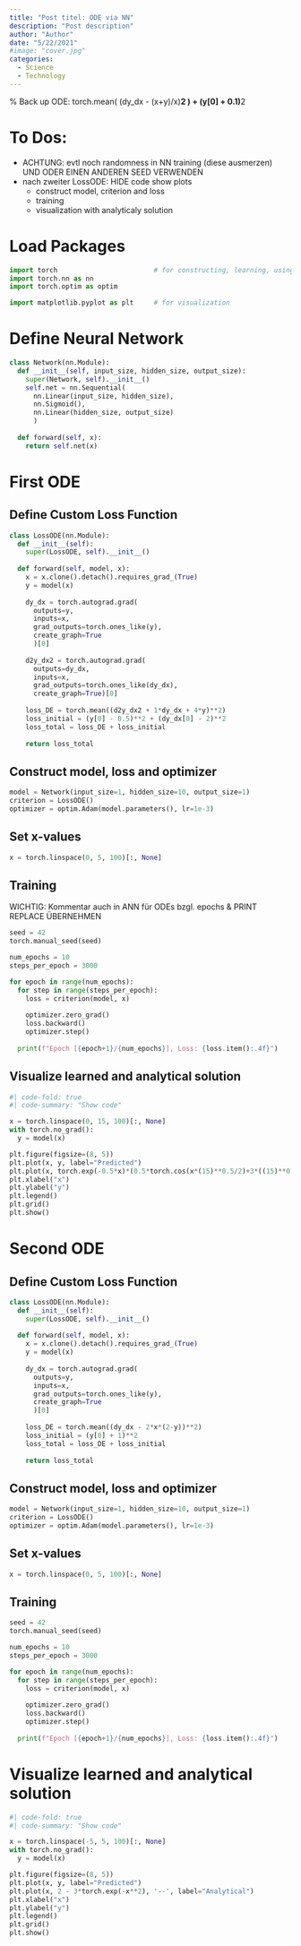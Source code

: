 ```yaml
---
title: "Post titel: ODE via NN"
description: "Post description"
author: "Author"
date: "5/22/2021"
#image: "cover.jpg"
categories:
  - Science
  - Technology
---
```


% Back up ODE: torch.mean( (dy_dx - (x+y)/x)**2 ) + (y[0] + 0.1)**2

# To Dos:
- ACHTUNG: evtl noch randomness in NN training (diese ausmerzen) UND ODER EINEN ANDEREN SEED VERWENDEN
- nach zweiter LossODE: HIDE code show plots
  - construct model, criterion and loss
  - training
  - visualization with analyticaly solution

# Load Packages

```python
import torch                        # for constructing, learning, using NNs
import torch.nn as nn 
import torch.optim as optim

import matplotlib.pyplot as plt     # for visualization
```

# Define Neural Network

```python
class Network(nn.Module):
  def __init__(self, input_size, hidden_size, output_size):
    super(Network, self).__init__()
    self.net = nn.Sequential(
      nn.Linear(input_size, hidden_size),
      nn.Sigmoid(),
      nn.Linear(hidden_size, output_size)
      )
    
  def forward(self, x):
    return self.net(x)

```

# First ODE

## Define Custom Loss Function

```python
class LossODE(nn.Module):
  def __init__(self):
    super(LossODE, self).__init__()
  
  def forward(self, model, x):
    x = x.clone().detach().requires_grad_(True)
    y = model(x)
    
    dy_dx = torch.autograd.grad(
      outputs=y,
      inputs=x,
      grad_outputs=torch.ones_like(y),
      create_graph=True
      )[0]
    
    d2y_dx2 = torch.autograd.grad(
      outputs=dy_dx,
      inputs=x,
      grad_outputs=torch.ones_like(dy_dx),
      create_graph=True)[0]
    
    loss_DE = torch.mean((d2y_dx2 + 1*dy_dx + 4*y)**2)
    loss_initial = (y[0] - 0.5)**2 + (dy_dx[0] - 2)**2
    loss_total = loss_DE + loss_initial
    
    return loss_total

```

## Construct model, loss and optimizer

```python
model = Network(input_size=1, hidden_size=10, output_size=1)
criterion = LossODE()
optimizer = optim.Adam(model.parameters(), lr=1e-3)
```

## Set x-values

```python
x = torch.linspace(0, 5, 100)[:, None]
```

## Training

WICHTIG: Kommentar auch in ANN für ODEs bzgl. epochs & PRINT REPLACE ÜBERNEHMEN

```python
seed = 42
torch.manual_seed(seed)

num_epochs = 10
steps_per_epoch = 3000

for epoch in range(num_epochs):
  for step in range(steps_per_epoch):
    loss = criterion(model, x)
    
    optimizer.zero_grad()
    loss.backward()
    optimizer.step()
    
  print(f"Epoch [{epoch+1}/{num_epochs}], Loss: {loss.item():.4f}")

```
## Visualize learned and analytical solution

```python
#| code-fold: true
#| code-summary: "Show code"

x = torch.linspace(0, 15, 100)[:, None]
with torch.no_grad():
  y = model(x)

plt.figure(figsize=(8, 5))
plt.plot(x, y, label="Predicted")
plt.plot(x, torch.exp(-0.5*x)*(0.5*torch.cos(x*(15)**0.5/2)+3*((15)**0.5/10)*torch.sin(x*(15)**0.5/2)), '--', label="Analytical")
plt.xlabel("x")
plt.ylabel("y")
plt.legend()
plt.grid()
plt.show()
```

# Second ODE

## Define Custom Loss Function

```python
class LossODE(nn.Module):
  def __init__(self):
    super(LossODE, self).__init__()
  
  def forward(self, model, x):
    x = x.clone().detach().requires_grad_(True)
    y = model(x)
    
    dy_dx = torch.autograd.grad(
      outputs=y,
      inputs=x,
      grad_outputs=torch.ones_like(y),
      create_graph=True
      )[0]
    
    loss_DE = torch.mean((dy_dx - 2*x*(2-y))**2)
    loss_initial = (y[0] + 1)**2
    loss_total = loss_DE + loss_initial
    
    return loss_total

```

## Construct model, loss and optimizer

```python
model = Network(input_size=1, hidden_size=10, output_size=1)
criterion = LossODE()
optimizer = optim.Adam(model.parameters(), lr=1e-3)
```

## Set x-values

```python
x = torch.linspace(0, 5, 100)[:, None]
```

## Training

```python
seed = 42
torch.manual_seed(seed)

num_epochs = 10
steps_per_epoch = 3000

for epoch in range(num_epochs):
  for step in range(steps_per_epoch):
    loss = criterion(model, x)
    
    optimizer.zero_grad()
    loss.backward()
    optimizer.step()
    
  print(f"Epoch [{epoch+1}/{num_epochs}], Loss: {loss.item():.4f}")

```
# Visualize learned and analytical solution

```python
#| code-fold: true
#| code-summary: "Show code"

x = torch.linspace(-5, 5, 100)[:, None]
with torch.no_grad():
  y = model(x)

plt.figure(figsize=(8, 5))
plt.plot(x, y, label="Predicted")
plt.plot(x, 2 - 3*torch.exp(-x**2), '--', label="Analytical")
plt.xlabel("x")
plt.ylabel("y")
plt.legend()
plt.grid()
plt.show()
```